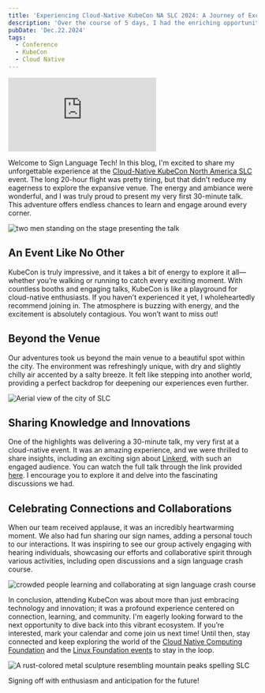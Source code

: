```yaml
---
title: 'Experiencing Cloud-Native KubeCon NA SLC 2024: A Journey of Excitement and Connection'
description: 'Over the course of 5 days, I had the enriching opportunity to attend the Cloud-Native KubeCon North America SLC event, hosted in a vibrant city location. For the first time with my co-speaker, we delivered a 30-minute talk on cloud-native innovations and the power of connectivity. The audience was enthusiastic, and the presence of sign language interpreters significantly enhanced the event’s inclusivity.'
pubDate: 'Dec.22.2024'
tags:
  - Conference
  - KubeCon
  - Cloud Native
---
```



<iframe 
  class="youtube-frame"
  src="https://www.youtube.com/embed/iu60I44THCw?si=uX98BsHehwSeKF7_"
  title="YouTube video player" 
  frameborder="0"
  allow="accelerometer; autoplay; clipboard-write; encrypted-media; gyroscope; picture-in-picture; web-share"
  referrerpolicy="strict-origin-when-cross-origin"
  allowfullscreen>
</iframe>

Welcome to Sign Language Tech! In this blog, I'm excited to share my unforgettable experience at the <a href="https://events.linuxfoundation.org/kubecon-cloudnativecon-north-america" target="_blank">Cloud-Native KubeCon North America SLC</a> event. The long 20-hour flight was pretty tiring, but that didn't reduce my eagerness to explore the expansive venue. The energy and ambiance were wonderful, and I was truly proud to present my very first 30-minute talk. This adventure offers endless chances to learn and engage around every corner.

<Image 
  src={AlMlOperationalSidesTalk}
  alt='two men standing on the stage presenting the talk'
  layout="responsive"
  width={640}
  height={480}
/>

## An Event Like No Other

KubeCon is truly impressive, and it takes a bit of energy to explore it all—whether you’re walking or running to catch every exciting moment. With countless booths and engaging talks, KubeCon is like a playground for cloud-native enthusiasts. If you haven't experienced it yet, I wholeheartedly recommend joining in. The atmosphere is buzzing with energy, and the excitement is absolutely contagious. You won’t want to miss out!

## Beyond the Venue

Our adventures took us beyond the main venue to a beautiful spot within the city. The environment was refreshingly unique, with dry and slightly chilly air accented by a salty breeze. It felt like stepping into another world, providing a perfect backdrop for deepening our experiences even further.

<Image 
  src={SlcView}
  alt='Aerial view of the city of SLC'
  layout="responsive"
  width={640}
  height={480}
/>

## Sharing Knowledge and Innovations

One of the highlights was delivering a 30-minute talk, my very first at a cloud-native event. It was an amazing experience, and we were thrilled to share insights, including an exciting sign about <a href="https://linkerd.io" target="_blank">Linkerd</a>, with such an engaged audience. You can watch the full talk through the link provided 
<a href="https://youtu.be/5eQ1Kte-9Qw?si=2ZX5PPw5JJtNwMuD" target="_blank">here</a>. I encourage you to explore it and delve into the fascinating discussions we had.

## Celebrating Connections and Collaborations

When our team received applause, it was an incredibly heartwarming moment. We also had fun sharing our sign names, adding a personal touch to our interactions. It was inspiring to see our group actively engaging with hearing individuals, showcasing our efforts and collaborative spirit through various activities, including open discussions and a sign language crash course.

<Image 
  src={SignLanguageCrashCourse}
  alt='crowded people learning and collaborating at sign language crash course'
  layout="responsive"
  width={640}
  height={480}
/>

In conclusion, attending KubeCon was about more than just embracing technology and innovation; it was a profound experience centered on connection, learning, and community. I'm eagerly looking forward to the next opportunity to dive back into this vibrant ecosystem. If you’re interested, mark your calendar and come join us next time! Until then, stay connected and keep exploring the world of the <a href="https://www.cncf.io" target="_blank">Cloud Native Computing Foundation</a> and the <a href="https://events.linuxfoundation.org" target="_blank">Linux Foundation events</a> to stay in the loop.

<Image 
  src={SlcMountainMetal}
  alt='A rust-colored metal sculpture resembling mountain peaks spelling SLC'
  layout="responsive"
  width={640}
  height={480}
/>

Signing off with enthusiasm and anticipation for the future!
